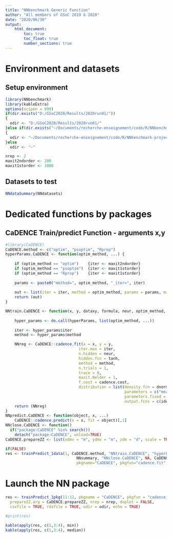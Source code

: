 ```yaml
---
title: "NNbenchmark Generic Function"
author: "All members of GSoC 2019 & 2020"
date: "2020/06/30"
output:
    html_document:
        toc: true
        toc_float: true
        number_sections: true
---
```


# Environment and datasets 

## Setup environment
```r
library(NNbenchmark)
library(kableExtra)
options(scipen = 999)
if(dir.exists("D:/GSoC2020/Results/2020run01/"))
{  
  odir <- "D:/GSoC2020/Results/2020run01/"
}else if(dir.exists("~/Documents/recherche-enseignement/code/R/NNbenchmark-project/NNtempresult/"))
{  
  odir <- "~/Documents/recherche-enseignement/code/R/NNbenchmark-project/NNtempresult/"
}else
  odir <- "~"

nrep <- 2
maxit2ndorder <- 200
maxit1storder <- 1000
```

## Datasets to test

```r
NNdataSummary(NNdatasets)
```

# Dedicated functions by packages

## CaDENCE Train/predict Function - arguments x,y
```r
#library(CaDENCE)
CaDENCE.method <- c("optim", "psoptim", "Rprop")
hyperParams.CaDENCE <- function(optim_method, ...) {
  
    if (optim_method == "optim")    {iter <- maxit2ndorder} 
    if (optim_method == "psoptim")  {iter <- maxit1storder}
    if (optim_method == "Rprop")    {iter <- maxit1storder}
  
    params <- paste0("method=", optim_method, "_iter=", iter)
    
    out <- list(iter = iter, method = optim_method, params = params, maxit.Nelder=1)
    return (out)
}

NNtrain.CaDENCE <- function(x, y, dataxy, formula, neur, optim_method, hyperParams,...) {
    
    hyper_params <- do.call(hyperParams, list(optim_method, ...))
    
    iter <- hyper_params$iter
    method <- hyper_params$method

    NNreg <- CaDENCE::cadence.fit(x = x, y = y, 
                                iter.max = iter, 
                                n.hidden = neur, 
                                hidden.fcn = tanh, 
                                method = method, 
                                n.trials = 1, 
                                trace = 0, 
                                maxit.Nelder = 1, 
                                f.cost = cadence.cost,
                                distribution = list(density.fcn = dnorm,
                                                    parameters = c("mean", "sd"),
                                                    parameters.fixed = NULL,
                                                    output.fcns = c(identity, exp)))
    return (NNreg)
}
NNpredict.CaDENCE <- function(object, x, ...)
    CaDENCE::cadence.predict(x = x, fit = object)[,1]
NNclose.CaDENCE <- function()
  if("package:CaDENCE" %in% search())
    detach("package:CaDENCE", unload=TRUE)
CaDENCE.prepareZZ <- list(xdmv = "m", ydmv = "m", zdm = "d", scale = TRUE)

if(FALSE)
res <- trainPredict_1data(1, CaDENCE.method, "NNtrain.CaDENCE", "hyperParams.CaDENCE", "NNpredict.CaDENCE", 
                               NNsummary, "NNclose.CaDENCE", NA, CaDENCE.prepareZZ, nrep=2, echo=TRUE, doplot=FALSE,
                               pkgname="CaDENCE", pkgfun="cadence.fit", csvfile=TRUE, rdafile=TRUE, odir=odir)
```


# Launch the NN package

```r


res <- trainPredict_1pkg(11:12, pkgname = "CaDENCE", pkgfun = "cadence.fit", CaDENCE.method,
  prepareZZ.arg = CaDENCE.prepareZZ, nrep = nrep, doplot = FALSE,
  csvfile = TRUE, rdafile = TRUE, odir = odir, echo = TRUE)

#print(res)

kable(apply(res, c(1,3:4), min))
kable(apply(res, c(1,3:4), median))
```
